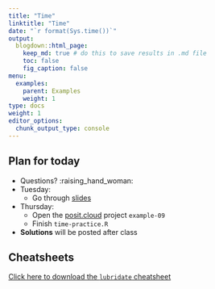 ```yaml
---
title: "Time"
linktitle: "Time"
date: "`r format(Sys.time())`"
output:
  blogdown::html_page:
    keep_md: true # do this to save results in .md file
    toc: false
    fig_caption: false
menu:
  examples:
    parent: Examples
    weight: 1
type: docs
weight: 1
editor_options:
  chunk_output_type: console
---
```


## Plan for today
- Questions? :raising_hand_woman:
- Tuesday:
  - Go through [slides](/content/09-content/)
- Thursday:
  - Open the [posit.cloud](http://posit.cloud) project `example-09`
  - Finish `time-practice.R`
- **Solutions** will be posted after class


## Cheatsheets

[Click here to download the `lubridate` cheatsheet](https://rstudio.github.io/cheatsheets/lubridate.pdf)

